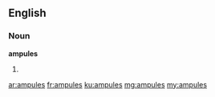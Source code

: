 ==English==

===Noun===
'''ampules'''

# {{plural of|ampule}}

[[ar:ampules]]
[[fr:ampules]]
[[ku:ampules]]
[[mg:ampules]]
[[my:ampules]]